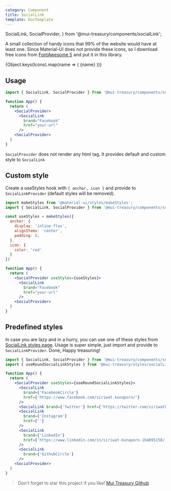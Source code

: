 ```yaml
---
category: Component
title: SocialLink
template: DocTemplate
---
```


  SocialLink,
  SocialProvider,
} from '@mui-treasury/components/socialLink';

A small collection of handy icons that 99% of the website would have at least one. Since Material-UI does not provide these icons,
so I download free icons from [FontAwesome 5](https://fontawesome.com/) and put it in this library.


<SimpleShowcase>
  <SocialProvider>
    <Grid container spacing={4}>
      {Object.keys(Icons).map(name => (
        <Grid item key={name} xs={4} lg={3}>
          <Box display="flex" flexDirection="column" alignItems="center">
            <SocialLink brand={name} />
            <Typography variant="caption" color="textSecondary">
              {name}
            </Typography>
          </Box>
        </Grid>
      ))}
    </Grid>
  </SocialProvider>
</SimpleShowcase>

## Usage

```jsx
import { SocialLink, SocialProvider } from '@mui-treasury/components/socialLink';

function App() {
  return (
    <SocialProvider>
      <SocialLink
        brand="Facebook"
        href="your-url"
      />
    <SocialProvider>
  )
}
```

`SocialProvider` does not render any html tag. It provides default and custom style to `SocialLink`

## Custom style

Create a useStyles hook with `{ anchor, icon }` and provide to `SocialLinkProvider` (default styles will be removed).

```jsx
import makeStyles from '@material-ui/styles/makeStyles';
import { SocialLink, SocialProvider } from '@mui-treasury/components/socialLink';

const useStyles = makeStyles({
  anchor: {
    display: 'inline-flex',
    alignItems: 'center',
    padding: 8,
  },
  icon: {
    color: 'red'
  }
})

function App() {
  return (
    <SocialProvider useStyles={useStyles}>
      <SocialLink
        brand="Facebook"
        href="your-url"
      />
    <SocialProvider>
  )
}
```

## Predefined styles

In case you are lazy and in a hurry, you can use one of these styles from [SocialLink styles page](/styles/social-link).
Usage is super simple, just import and provide to `SocialLinkProvider`. Done, Happy treasuring!

```jsx
import { SocialLink, SocialProvider } from '@mui-treasury/components/socialLink';
import { useRoundSocialLinkStyles } from '@mui-treasury/styles/socialLink/round';

function App() {
  return (
    <SocialProvider useStyles={useRoundSocialLinkStyles}>
      <SocialLink
        brand={'FacebookCircle'}
        href={'https://www.facebook.com/siriwat.kunaporn/'}
      />
      <SocialLink brand={'Twitter'} href={'https://twitter.com/siriwatknp'} />
      <SocialLink
        brand={'Instagram'}
        href={''}
      />
      <SocialLink
        brand={'LinkedIn'}
        href={'https://www.linkedin.com/in/siriwat-kunaporn-1b4095158/'}
      />
      <SocialLink
        brand={'GithubCircle'}
      />
    <SocialProvider>
  )
}
```


<SimpleShowcase>
  <SocialProvider useStyles={useRoundSocialLinkStyles}>
    <SocialLink
      brand={'FacebookCircle'}
      href={'https://www.facebook.com/siriwat.kunaporn/'}
    />
    <SocialLink brand={'Twitter'} href={'https://twitter.com/siriwatknp'} />
    <SocialLink brand={'Instagram'} href={''} />
    <SocialLink
      brand={'LinkedIn'}
      href={'https://www.linkedin.com/in/siriwat-kunaporn-1b4095158/'}
    />
    <SocialLink brand={'GithubCircle'} />
  </SocialProvider>
</SimpleShowcase>

> Don't forget to star this project if you like! [Mui Treasury Github](https://github.com/siriwatknp/mui-treasury/)
